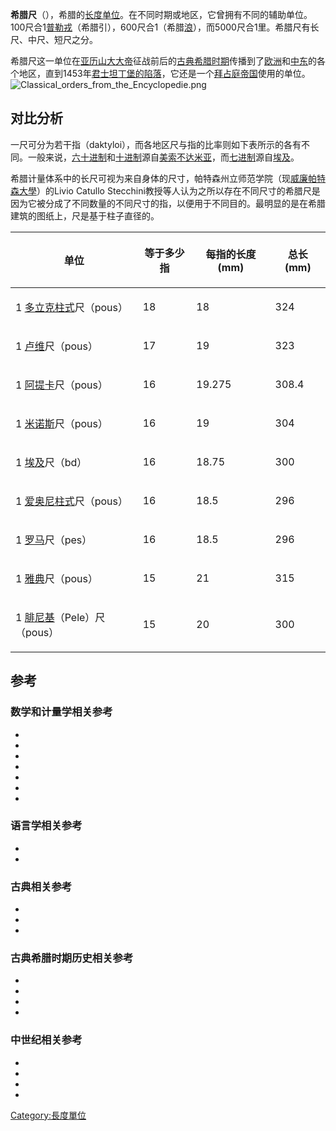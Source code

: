 '''希腊尺'''（{{lang-grc-gre|ποῦς|poûs}}），希腊的[[长度单位|长度单位]]。在不同时期或地区，它曾拥有不同的辅助单位。100尺合1[[普勒戎|普勒戎]]（希腊引），600尺合1{{le|斯塔达|Stadion (unit)}}（希腊[[浪_(單位)|浪]]），而5000尺合1里。希腊尺有长尺、中尺、短尺之分。

希腊尺这一单位在[[亚历山大大帝|亚历山大大帝]]征战前后的[[古典希腊时期|古典希腊时期]]传播到了[[欧洲|欧洲]]和[[中东|中东]]的各个地区，直到1453年[[君士坦丁堡的陷落|君士坦丁堡的陷落]]，它还是一个[[拜占庭帝国|拜占庭帝国]]使用的单位。
[[File:Classical_orders_from_the_Encyclopedie.png|right]]

== 对比分析 ==
一尺可分为若干指（daktyloi），而各地区尺与指的比率则如下表所示的各有不同。一般来说，[[六十进制|六十进制]]和[[十进制|十进制]]源自[[美索不达米亚|美索不达米亚]]，而[[七进制|七进制]]源自[[埃及|埃及]]。

希腊计量体系中的长尺可视为来自身体的尺寸，帕特森州立师范学院（现[[威廉帕特森大學|威廉帕特森大學]]）的Livio Catullo Stecchini教授等人认为之所以存在不同尺寸的希腊尺是因为它被分成了不同数量的不同尺寸的指，以便用于不同目的。最明显的是在希腊建筑的图纸上，尺是基于柱子直径的。
{| class="wikitable" id="cx40" data-source="40" data-cx-weight="268" contenteditable="true"

! id="43" | 单位 
! id="45" |等于多少指
! id="47" |每指的长度(mm)
! id="49" |总长 (mm) 
|- id="51"
| id="52" | 1 [[多立克柱式|多立克柱式]]尺（pous）
| id="55" |18
| id="57" |18
| id="59" | 324
|- id="61"
| id="62" | 1 [[Luwian|卢维]]尺（pous）
| id="65" | 17 
| id="67" |19
| id="69" | 323
|- id="71"
| id="72" | 1 [[阿提卡|阿提卡]]尺（pous）
| id="75" | 16
| id="77" |19.275 
| id="79" |308.4
|- id="81"
| id="82" | 1 [[克里特|米诺斯]]尺（pous）
| id="85" | 16
| id="87" | 19 
| id="89" |304
|- id="91"
| id="92" | 1 [[古埃及|埃及]]尺（bd）
| id="95" | 16 
| id="97" | 18.75
| id="99" | 300
|- id="101"
| id="102" | 1 [[爱奥尼柱式|爱奥尼柱式]]尺（pous）
| id="105" | 16
| id="107" |18.5
| id="109" | 296
|- id="111"
| id="112" | 1 [[羅馬帝國|罗马]]尺（pes）
| id="115" | 16
| id="117" |18.5 
| id="119" | 296
|- id="121"
| id="122" | 1 [[雅典|雅典]]尺（pous）
| id="125" | 15 
| id="127" |21 
| id="129" |315
|- id="131"
| id="132" | 1 [[腓尼基|腓尼基]]（Pele）尺（pous）
| id="135" | 15 
| id="137" |20
| id="139" | 300

|}

== 参考 ==

=== 数学和计量学相关参考 ===
* {{Cite book|author = H Arthur Klein|year = 1976|title = The World of Measurements|publisher = Simon and Schuster}}
* {{Cite book|author = R. A. Cordingley|year = 1951|title = Norman's Parallel of the Orders of Architecture|publisher = Alex Trianti Ltd}}
* {{Cite book|author = Francis H. Moffitt|year = 1987|title = Surveying|url = https://archive.org/details/surveying08edmoff|publisher = Harper & Row|isbn = 0-06-044554-8}}
* {{Cite book|author = Gillings|year = 1972|title = Mathematics in the time of the Pharaohs|url = https://archive.org/details/mathematicsintim0000gill_o9t9|publisher = MIT Press|isbn = 0-262-07045-6}}
* {{Cite book|author = Lucas N. H. Bunt, Phillip S.Jones, Jack D. Bedient|year = 1976|title = The Historical Roots of Elementary Mathematics|publisher = Dover|isbn = 0-486-25563-8}}
* {{Cite book|author = Somers Clarke and R. Englebach|year = 1990|title = Ancient Egyptian Construction and Architecture|url = https://archive.org/details/ancientegyptianc0000clar|publisher = Dover|isbn = 0-486-26485-8}}
* {{Cite book|author = Gardiner|year = 1990|title = Egyptian Grammar|publisher = Griffith Institute|isbn = 0-900416-35-1}}

=== 语言学相关参考 ===
* {{Cite book|author = Anne H. Groton|year = 1995|title = From Alpha to Omega|publisher = Focus Information group|isbn = 0-941051-38-2}}
* {{Cite book|author = J. P. Mallory|year = 1989|title = In Search of the Indo Europeans|publisher = Thames and Hudson|isbn = 0-500-27616-1}}

=== 古典相关参考 ===
* {{Cite book|author = Vitruvius|year = 1960|title = The Ten Books on Architecture|publisher = Dover}}
* {{Cite book|author = Claudias Ptolemy|year = 1991|title = The Geography|url = https://archive.org/details/geography0000ptol|publisher = Dover|isbn = 0-486-26896-9}}
* {{Cite book|author = Herodotus|year = 1952|title = The History|publisher = William Brown}}

=== 古典希腊时期历史相关参考 ===
* {{Cite book|author = Michael Grant|year = 1987|title = The Rise of the Greeks|url = https://archive.org/details/riseofgreeks00gran_0|publisher = Charles Scribners Sons}}
* {{Cite book|author = Lionel Casson|year = 1959|title = The ancient mariners: seafarers and sea fighters of the Mediterranean in ancient times|publisher = Macmillan|oclc = 392365}}
* {{Cite book|author = James B. Pritchard|year = 1968|title = The Ancient Near East|publisher = OUP}}
* {{Cite book|author = Nelson Glueck|year = 1959|title = Rivers in the Desert|publisher = HUC}}

=== 中世纪相关参考 ===
* {{Cite book|author = Jean Gimpel|year = 1976|title = The Medieval Machine|url = https://archive.org/details/medievalmachinei0000gimp|publisher = Holt Rheinhart & Winston|isbn = 0-03-014636-4}}
* {{Cite book|author = H Johnathan Riley Smith|year = 1990|title = The Atlas of the Crusades|publisher = Swanston|isbn = 0-7230-0361-0}}
* {{Cite book|author = Elizabeth Hallam|year = 1986|title = The Plantagenet Chronicles|url = https://archive.org/details/plantagenetchron0000unse_c3v4|publisher = Weidenfeld & Nicolson|isbn = 1-55584-018-3}}
* {{Cite book|author = H.W. Koch|year = 1978|title = Medieval Warfare|publisher = Prentice Hall|isbn = 0-13-573600-5}}

[[Category:長度單位|Category:長度單位]]